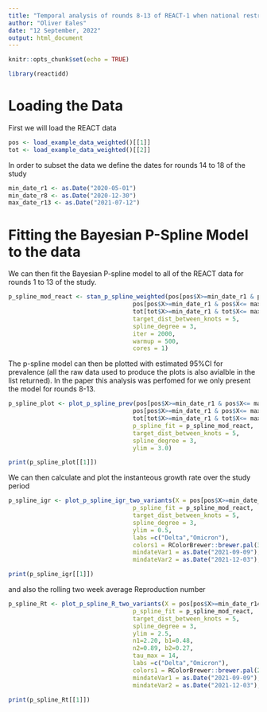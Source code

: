 ```yaml
---
title: "Temporal analysis of rounds 8-13 of REACT-1 when national restrictions were eased"
author: "Oliver Eales"
date: "12 September, 2022"
output: html_document
---
```


```r
knitr::opts_chunk$set(echo = TRUE)
```

```r
library(reactidd)
```

# Loading the Data
First we will load the REACT data

```r
pos <- load_example_data_weighted()[[1]]
tot <- load_example_data_weighted()[[2]]

```

In order to subset the data we define the dates for rounds 14 to 18 of the study
```r
min_date_r1 <- as.Date("2020-05-01")
min_date_r8 <- as.Date("2020-12-30")
max_date_r13 <- as.Date("2021-07-12")
```



# Fitting the Bayesian P-Spline Model to the data
We can then fit the Bayesian P-spline model to all of the REACT data for rounds 1 to 13 of the study.

```r

p_spline_mod_react <- stan_p_spline_weighted(pos[pos$X>=min_date_r1 & pos$X<= max_date_r13,]$X,
                                   pos[pos$X>=min_date_r1 & pos$X<= max_date_r13,]$England,
                                   tot[tot$X>=min_date_r1 & tot$X<= max_date_r13,]$England,
                                   target_dist_between_knots = 5,
                                   spline_degree = 3,
                                   iter = 2000,
                                   warmup = 500,
                                   cores = 1)


```

The p-spline model can then be plotted with estimated 95%CI  for prevalence (all the raw data used to produce the plots is also avialble in the list returned). In the paper this analysis was perfomed for we only present the model for rounds 8-13.
```r
p_spline_plot <- plot_p_spline_prev(pos[pos$X>=min_date_r1 & pos$X<= max_date_r13,]$X,
                                   pos[pos$X>=min_date_r1 & pos$X<= max_date_r13,]$England,
                                   tot[tot$X>=min_date_r1 & tot$X<= max_date_r13,]$England,
                                   p_spline_fit = p_spline_mod_react, 
                                   target_dist_between_knots = 5,
                                   spline_degree = 3,
                                   ylim = 3.0)

print(p_spline_plot[[1]])

```


We can then calculate and plot the instanteous growth rate over the study period

```r
p_spline_igr <- plot_p_spline_igr_two_variants(X = pos[pos$X>=min_date_r14 & pos$X<= max_date_r18,]$X,
                                   p_spline_fit = p_spline_mod_react, 
                                   target_dist_between_knots = 5,
                                   spline_degree = 3,
                                   ylim = 0.5,
                                   labs =c("Delta","Omicron"),
                                   colors1 = RColorBrewer::brewer.pal(3, "Dark2"),
                                   mindateVar1 = as.Date("2021-09-09"), maxdateVar1 = as.Date("2022-02-14"),
                                   mindateVar2 = as.Date("2021-12-03"), maxdateVar2 = as.Date("2022-03-03"))

print(p_spline_igr[[1]])


```
and also the rolling two week average Reproduction number
```r
p_spline_Rt <- plot_p_spline_R_two_variants(X = pos[pos$X>=min_date_r14 & pos$X<= max_date_r18,]$X,
                                   p_spline_fit = p_spline_mod_react, 
                                   target_dist_between_knots = 5,
                                   spline_degree = 3,
                                   ylim = 2.5,
                                   n1=2.20, b1=0.48,
                                   n2=0.89, b2=0.27,
                                   tau_max = 14,
                                   labs =c("Delta","Omicron"),
                                   colors1 = RColorBrewer::brewer.pal(2, "Set1"),
                                   mindateVar1 = as.Date("2021-09-09"), maxdateVar1 = as.Date("2022-02-14"),
                                   mindateVar2 = as.Date("2021-12-03"), maxdateVar2 = as.Date("2022-03-03"))

print(p_spline_Rt[[1]])


```



